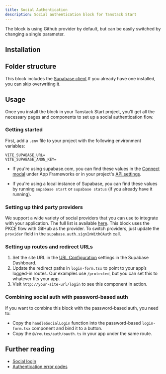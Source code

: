 ```yaml
---
title: Social Authentication
description: Social authentication block for Tanstack Start
---
```


<BlockPreview name="social-auth/auth/login" />
<Callout>
  The block is using Github provider by default, but can be easily switched by changing a single
  parameter.
</Callout>

## Installation

<BlockItem name="social-auth-nextjs" description="All needed components for the social auth flow" />

## Folder structure

This block includes the [Supabase client](/ui/docs/react/client).If you already have one installed, you can skip overwriting it.

<RegistryBlock itemName="social-auth-tanstack" />

## Usage

Once you install the block in your Tanstack Start project, you'll get all the necessary pages and components to set up a social authentication flow.

### Getting started

First, add a `.env` file to your project with the following environment variables:

```env
VITE_SUPABASE_URL=
VITE_SUPABASE_ANON_KEY=
```

- If you're using supabase.com, you can find these values in the [Connect modal](https://supabase.com/dashboard/project/_?showConnect=true) under App Frameworks or in your project's [API settings](https://supabase.com/dashboard/project/_/settings/api).

- If you're using a local instance of Supabase, you can find these values by running `supabase start` or `supabase status` (if you already have it running).

### Setting up third party providers

We support a wide variety of social providers that you can use to integrate with your application. The full list is available [here](https://supabase.com/docs/guides/auth/social-login).
This block uses the PKCE flow with GitHub as the provider. To switch providers, just update the `provider` field in the `supabase.auth.signInWithOAuth` call.

### Setting up routes and redirect URLs

1. Set the site URL in the [URL Configuration](https://supabase.com/dashboard/project/_/auth/url-configuration) settings in the Supabase Dashboard.
1. Update the redirect paths in `login-form.tsx` to point to your app’s logged-in routes. Our examples use `/protected`, but you can set this to whatever fits your app.
1. Visit `http://your-site-url/login` to see this component in action.

### Combining social auth with password-based auth

If you want to combine this block with the password-based auth, you need to:

- Copy the `handleSocialLogin` function into the password-based `login-form.tsx` component and bind it to a button.
- Copy the `@/routes/auth/oauth.ts` in your app under the same route.

## Further reading

- [Social login](https://supabase.com/docs/guides/auth/social-login)
- [Authentication error codes](https://supabase.com/docs/guides/auth/debugging/error-codes)
